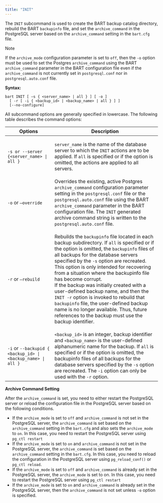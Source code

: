 ```yaml
---
title: "INIT"
---
```


<div id="init" class="registered_link"></div>

The `INIT` subcommand is used to create the BART backup catalog directory, rebuild the BART `backupinfo` file, and set the `archive_command` in the PostgreSQL server based on the `archive_command` setting in the `bart.cfg` file.

<div class="note">

<div class="title">

Note

</div>

If the `archive_mode` configuration parameter is set to `off`, then the `-o` option must be used to set the Postgres `archive_command` using the BART `archive_command` parameter in the BART configuration file even if the `archive_command` is not currently set in `postgresql.conf` nor in `postgresql.auto.conf` file.

</div>

**Syntax:**

```
bart INIT [ –s { <server_name> | all } ] [ -o ]
  [ -r [ -i { <backup_id> | <backup_name> | all } ] ]
  [--no-configure]
```

All subcommand options are generally specified in lowercase. The following table describes the command options:

<table><thead><tr class="header"><th>Options</th><th>Description</th></tr></thead><tbody><tr class="odd"><td><code>-s or --server &#123;&lt;server_name&gt; | all &#125;</code></td><td><p><code>server_name</code> is the name of the database server to which the <code>INIT</code> actions are to be applied. If <code>all</code> is specified or if the option is omitted, the actions are applied to all servers.</p></td></tr><tr class="even"><td><code>-o</code> or <code>–override</code></td><td>Overrides the existing, active Postgres <code>archive_command</code> configuration parameter setting in the <code>postgresql.conf</code> file or the <code>postgresql.auto.conf</code> file using the BART <code>archive_command</code> parameter in the BART configuration file. The <code>INIT</code> generated archive command string is written to the <code>postgresql.auto.conf</code> file.</td></tr><tr class="odd"><td><code>-r</code> or <code>–rebuild</code></td><td><p>Rebuilds the <code>backupinfo</code> file located in each backup subdirectory. If <code>all</code> is specified or if the option is omitted, the <code>backupinfo</code> files of all backups for the database servers specified by the <code>-s</code> option are recreated. This option is only intended for recovering from a situation where the backupinfo file has become corrupt.<br />
If the backup was initially created with a user-defined backup name, and then the <code>INIT -r</code> option is invoked to rebuild that <code>backupinfo</code> file, the user-defined backup name is no longer available. Thus, future references to the backup must use the backup identifier.</p></td></tr><tr class="even"><td><code>-i</code> or <code>--backupid &#123; &lt;backup_id&gt; | &lt;backup_name&gt; | all &#125;</code></td><td><code>&lt;backup_id&gt;</code> is an integer, backup identifier and <code>&lt;backup_name&gt;</code> is the user-defined alphanumeric name for the backup. If <code>all</code> is specified or if the option is omitted, the backupinfo files of all backups for the database servers specified by the <code>-s</code> option are recreated. The <code>-i</code> option can only be used with the <code>-r</code> option.</td></tr></tbody></table>

**Archive Command Setting**

After the `archive_command` is set, you need to either restart the PostgreSQL server or reload the configuration file in the PostgreSQL server based on the following conditions.

-   If the `archive_mode` is set to `off` and `archive_command` is not set in the PostgreSQL server, the `archive_command` is set based on the `archive_command` setting in the `bart.cfg` and also sets the `archive_mode` to `on`. In this case, you need to restart the PostgreSQL server using `pg_ctl restart`
-   If the `archive_mode` is set to `on` and `archive_command` is not set in the PostgreSQL server, the `archive_command` is set based on the `archive_command` setting in the `bart.cfg`. In this case, you need to reload the configuration in the PostgreSQL server using `pg_reload_conf()` or `pg_ctl reload`.
-   If the `archive_mode` is set to `off` and `archive_command` is already set in the PostgreSQL server, the `archive_mode` is set to on. In this case, you need to restart the PostgreSQL server using `pg_ctl restart`
-   If the `archive_mode` is set to `on` and `archive_command` is already set in the PostgreSQL server, then the `archive_command` is not set unless `-o` option is specified.
